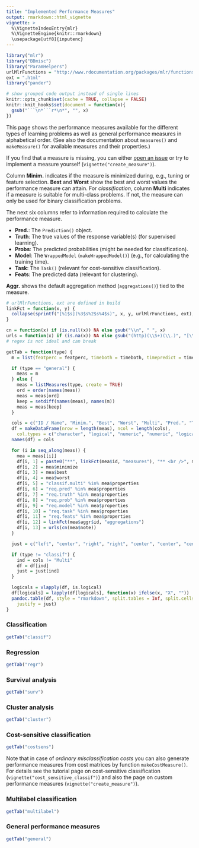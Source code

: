 ```yaml
---
title: "Implemented Performance Measures"
output: rmarkdown::html_vignette
vignette: >
  %\VignetteIndexEntry{mlr}
  %\VignetteEngine{knitr::rmarkdown}
  \usepackage[utf8]{inputenc}
---
```


```r
library("mlr")
library("BBmisc")
library("ParamHelpers")
urlMlrFunctions = "http://www.rdocumentation.org/packages/mlr/functions/"
ext = ".html"
library("pander")

# show grouped code output instead of single lines
knitr::opts_chunk$set(cache = TRUE, collapse = FALSE)
knitr::knit_hooks$set(document = function(x){
  gsub("```\n*```r*\n*", "", x)
})
```

This page shows the performance measures available for the different types of
learning problems as well as general performance measures in alphabetical order.
(See also the documentation about `measures()` and `makeMeasure()` for available measures and their properties.)

If you find that a measure is missing, you can either [open an issue](https://github.com/mlr-org/mlr/issues) or try to implement a measure yourself (`vignette("create_measure")`).

Column **Minim.** indicates if the measure is minimized during, e.g., tuning or feature selection.
**Best** and **Worst** show the best and worst values the performance measure can attain.
For *classification*, column **Multi** indicates if a measure is suitable for multi-class problems. 
If not, the measure can only be used for binary classification problems.

The next six columns refer to information required to calculate the performance measure.

* **Pred.**: The `Prediction()` object.
* **Truth**: The true values of the response variable(s) (for supervised learning).
* **Probs**: The predicted probabilities (might be needed for classification).
* **Model**: The `WrappedModel` (`makeWrappedModel()`) (e.g., for calculating the training time).
* **Task**: The `Task()` (relevant for cost-sensitive classification).
* **Feats**: The predicted data (relevant for clustering).

**Aggr.** shows the default aggregation method (`aggregations()`) tied to the measure.

```r
# urlMlrFunctions, ext are defined in build
linkFct = function(x, y) {
  collapse(sprintf("[%1$s](%3$s%2$s%4$s)", x, y, urlMlrFunctions, ext), sep = "<br />")
}

cn = function(x) if (is.null(x)) NA else gsub("\\n", " ", x)
urls = function(x) if (is.na(x)) NA else gsub("(http)(\\S+)(\\.)", "[\\1\\2](\\1\\2)\\3", x)
# regex is not ideal and can break

getTab = function(type) {
  m = list(featperc = featperc, timeboth = timeboth, timepredict = timepredict, timetrain = timetrain)

  if (type == "general") {
    meas = m
  } else {
    meas = listMeasures(type, create = TRUE)
    ord = order(names(meas))
    meas = meas[ord]
    keep = setdiff(names(meas), names(m))
    meas = meas[keep]
  }

  cols = c("ID / Name", "Minim.", "Best", "Worst", "Multi", "Pred.", "Truth", "Probs", "Model", "Task", "Feats", "Aggr.", "Note")
  df = makeDataFrame(nrow = length(meas), ncol = length(cols),
    col.types = c("character", "logical", "numeric", "numeric", "logical", "logical", "logical", "logical", "logical", "logical", "logical", "character", "character"))
  names(df) = cols

  for (i in seq_along(meas)) {
    mea = meas[[i]]
    df[i, 1] = paste0("**", linkFct(mea$id, "measures"), "** <br />", mea$name)
    df[i, 2] = mea$minimize
    df[i, 3] = mea$best
    df[i, 4] = mea$worst
    df[i, 5] = "classif.multi" %in% mea$properties
    df[i, 6] = "req.pred" %in% mea$properties
    df[i, 7] = "req.truth" %in% mea$properties
    df[i, 8] = "req.prob" %in% mea$properties
    df[i, 9] = "req.model" %in% mea$properties
    df[i, 10] = "req.task" %in% mea$properties
    df[i, 11] = "req.feats" %in% mea$properties
    df[i, 12] = linkFct(mea$aggr$id, "aggregations")
    df[i, 13] = urls(cn(mea$note))
  }

  just = c("left", "center", "right", "right", "center", "center", "center", "center", "center", "center", "center", "left", "left")

  if (type != "classif") {
    ind = cols != "Multi"
    df = df[ind]
    just = just[ind]
  }

  logicals = vlapply(df, is.logical)
  df[logicals] = lapply(df[logicals], function(x) ifelse(x, "X", ""))
  pandoc.table(df, style = "rmarkdown", split.tables = Inf, split.cells = Inf,
    justify = just)
}
```

### Classification

```r
getTab("classif")
```

### Regression

```r
getTab("regr")
```

### Survival analysis

```r
getTab("surv")
```

### Cluster analysis

```r
getTab("cluster")
```

### Cost-sensitive classification

```r
getTab("costsens")
```

Note that in case of *ordinary misclassification costs* you can also generate performance measures from cost matrices by function `makeCostMeasure()`.
For details see the tutorial page on cost-sensitive classification (`vignette("cost_sensitive_classif")`) and also the page on custom performance measures (`vignette("create_measure")`).

### Multilabel classification

```r
getTab("multilabel")
```

### General performance measures

```r
getTab("general")
```
